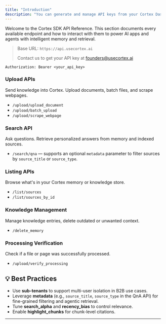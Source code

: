 ```yaml
---
title: "Introduction"
description: "You can generate and manage API keys from your Cortex Dashboard. All endpoints require an API key sent as a Bearer token in the Authorization header."
---
```


Welcome to the Cortex SDK API Reference. This section documents every available endpoint and how to interact with them to power AI apps and agents with intelligent memory and retrieval.

> Base URL: `https://api.usecortex.ai`
>
> Contact us to get your API key at [founders@usecortex.ai](mailto:founders@usecortex.ai)

```mdx
Authorization: Bearer <your_api_key>
```

### **Upload APIs**

Send knowledge into Cortex. Upload documents, batch files, and scrape webpages.

- `/upload/upload_document`
- `/upload/batch_upload`
- `/upload/scrape_webpage`

### **Search API**

Ask questions. Retrieve personalized answers from memory and indexed sources.

- `/search/qna` — supports an optional `metadata` parameter to filter sources by `source_title` or `source_type`.

### **Listing APIs**

Browse what's in your Cortex memory or knowledge store.

- `/list/sources`
- `/list/sources_by_id`

### **Knowledge Management**

Manage knowledge entries, delete outdated or unwanted context.

- `/delete_memory`

### **Processing Verification**

Check if a file or page was successfully processed.

- `/upload/verify_processing`

## 💡 Best Practices

- Use **sub-tenants** to support multi-user isolation in B2B use cases.
- Leverage **metadata** (e.g., `source_title`, `source_type` in the QnA API) for fine-grained filtering and agentic retrieval.
- Tune **search_alpha** and **recency_bias** to control relevance.
- Enable **highlight_chunks** for chunk-level citations.

---